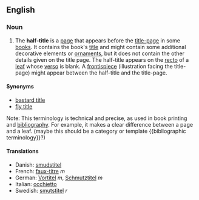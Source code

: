 ==English==
===Noun===
# The '''half-title''' is a [[page]] that appears before the [[title-page]] in some [[book]]s. It contains the book's [[title]] and might contain some additional decorative elements or [[ornament]]s, but it does not contain the other details given on the title page. The half-title appears on the [[recto]] of a [[leaf]] whose [[verso]] is blank. A [[frontispiece]] (illustration facing the title-page) might appear between the half-title and the title-page.

====Synonyms====
* [[bastard title]]
* [[fly title]]

Note: This terminology is technical and precise, as used in book printing and [[bibliography]]. For example, it makes a clear difference between a page and a leaf. (maybe this should be a category or template <nowiki>{{bibliographic terminology}}</nowiki>?)

====Translations====
*Danish: [[smudstitel]]
*French: [[faux-titre]] ''m''
*German: [[Vortitel]] ''m'', [[Schmutztitel]] ''m''
*Italian: [[occhietto]]
*Swedish: [[smutstitel]] ''r''